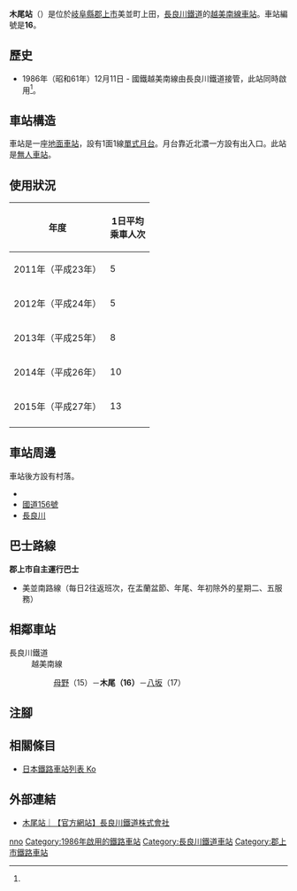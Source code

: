 {{NoteTA
|T=zh-hans:木尾站;zh-hk:木尾站;zh-tw:木尾車站;
|1=zh-hans:木尾站;zh-hk:木尾站;zh-tw:木尾車站;
}}
{{About|長良川鐵道接管後的第二代木尾站|日本國有鐵道時代曾經同名車站|母野站}}
{{Infobox station
|公司色 = blue
|站名 = 木尾
|圖片 = 木尾駅ホーム.JPG
|圖片說明 = 月台
|日文原名 = 木尾
|平假名 = こんの
|羅馬拼音 = Konno
|副站名 = 
|電報略號 = キオ
|所在地 = {{JPN}}[[岐阜縣|岐阜縣]][[郡上市|郡上市]]美並町上田
|座標 = {{coord|35|36|22.95|N|136|56|18.38|E|type:railwaystation_region:JP-24|display=inline,title}}
|車站構造 = [[地面車站|地面車站]]
|月台配置 = 1面1線
|啟用年月日 = 1986年（昭和61年）12月11日<ref name="sone26">{{Cite book|author={{Translink|ja|曽根悟|曾根悟}}（監修）|title=週刊 歴史でめぐる鉄道全路線 公営鉄道・私鉄|editor=朝日新聞出版分冊百科編集部（編集）|publisher={{Translink|ja|朝日新聞出版}}|series=週刊朝日百科|volume=26号 長良川鉄道・明知鉄道・樽見鉄道・三岐鉄道・伊勢鉄道|date=2011-09-18|page=11|language=ja}}</ref>
|廢站年月日 = 
|乘客人數 = 13
|上下車人次 = 
|統計年度 = 2015
|轉車 = 
|全寬備註 = [[無人車站|無人車站]]
|adjacent = {{Adjacent stations|system=長良川鐵道|line=越美南線|left=母野|right=八坂|note-left=15<br>1.2km|note-mid=16<br>距離[[美濃太田站|美濃太田]]27.3km|note-right=17<br>2.1km}}
}}
'''木尾站'''（{{jpn|j=木尾駅|hg=こんのえき|rm=Konno eki|f=y}}）是位於[[岐阜縣|岐阜縣]][[郡上市|郡上市]]美並町上田，[[長良川鐵道|長良川鐵道]]的[[越美南線|越美南線]][[鐵路車站|車站]]。車站編號是'''16'''。

== 歷史 == 
* 1986年（昭和61年）12月11日 - 國鐵越美南線由長良川鐵道接管，此站同時啟用<ref name="sone26"/>。

== 車站構造 ==
車站是一座[[地面車站|地面車站]]，設有1面1線[[單式月台|單式月台]]。月台靠近北濃一方設有出入口。此站是[[無人車站|無人車站]]。

== 使用狀況 ==
{| class="wikitable"  style="text-align:right;"
|-
!rowspan="1"|年度
!colspan="2"|1日平均<br>乘車人次
|-
|2011年（平成23年） ||5
|-
|2012年（平成24年） ||5
|-
|2013年（平成25年） ||8
|-
|2014年（平成26年） ||10
|-
|2015年（平成27年） ||13
|-
|}

== 車站周邊 ==
車站後方設有村落。
* {{Translink|ja|道の駅美並|道之驛美並}}
* [[國道156號|國道156號]]
* [[長良川|長良川]]

== 巴士路線 ==
'''郡上市自主運行巴士'''
*美並南路線（每日2往返班次，在盂蘭盆節、年尾、年初除外的星期二、五服務）

== 相鄰車站 ==
; 長良川鐵道
: 越美南線
:: [[母野站|母野]]（15）－'''木尾（16）'''－[[八坂站_(岐阜縣)|八坂]]（17）
== 注腳 ==
{{Reflist}}
== 相關條目 ==
* [[日本鐵路車站列表_Ko|日本鐵路車站列表 Ko]]
== 外部連結 ==
* [http://www.nagatetsu.co.jp/route/konno/ 木尾站｜【官方網站】長良川鐵道株式會社] {{Wayback|url=http://www.nagatetsu.co.jp/route/konno/ |date=20200719230927 }}{{ja icon}}
{{越美南線}}
{{DEFAULTSORT:Konno}}
[[Category:日本鐵路車站_Ko|nno]]
[[Category:1986年啟用的鐵路車站|Category:1986年啟用的鐵路車站]]
[[Category:長良川鐵道車站|Category:長良川鐵道車站]]
[[Category:郡上市鐵路車站|Category:郡上市鐵路車站]]